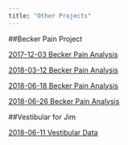 ---
title: "Other Projects"
---




##Becker Pain Project

[2017-12-03 Becker Pain Analysis](../20171203_Becker_Pain.nb.html)

[2018-03-12 Becker Pain Analysis](../20180312_Becker_Pain.nb.html)

[2018-06-18 Becker Pain Analysis](../20180618_multi.nb.html)

[2018-06-26 Becker Pain Analysis](../20180626_multi.nb.html)

##Vestibular for Jim

[2018-06-11 Vestibular Data](../201806011_Data.nb.html)

